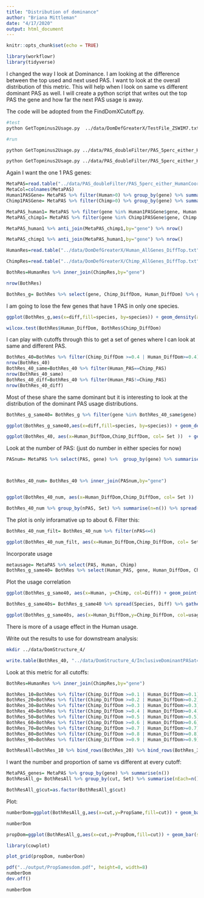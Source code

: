 ```yaml
---
title: "Distribution of dominance"
author: "Briana Mittleman"
date: "4/17/2020"
output: html_document
---
```


```r
knitr::opts_chunk$set(echo = TRUE)
```

```r
library(workflowr)
library(tidyverse)
```

I changed the way I look at Dominance. I am looking at the difference between the top used and next used PAS. I want to look at the overall distribution of this metric. This will help when I look on same vs different dominant PAS as well. I will create a python script that writes out the top PAS the gene and how far the next PAS usage is away.  

The code will be adopted from the FindDomXCutoff.py.  

```bash
#test
python GetTopminus2Usage.py  ../data/DomDefGreaterX/TestFile_ZSWIM7.txt  ../data/DomDefGreaterX/TestDomAll_ZSWIM7.txt Human

#run

python GetTopminus2Usage.py ../data/PAS_doubleFilter/PAS_5perc_either_HumanCoord_BothUsage_meta_doubleFilter.txt ../data/DomDefGreaterX/Human_AllGenes_DiffTop.txt Human

python GetTopminus2Usage.py ../data/PAS_doubleFilter/PAS_5perc_either_HumanCoord_BothUsage_meta_doubleFilter.txt ../data/DomDefGreaterX/Chimp_AllGenes_DiffTop.txt Chimp
```


Again I want the one 1 PAS genes: 

```r
MetaPAS=read.table("../data/PAS_doubleFilter/PAS_5perc_either_HumanCoord_BothUsage_meta_doubleFilter.txt", header = T, stringsAsFactors = F)
MetaCol=colnames(MetaPAS)
Human1PASGene= MetaPAS %>% filter(Human>0) %>% group_by(gene) %>% summarise(nPAS=n()) %>% filter(nPAS==1)
Chimp1PASGene= MetaPAS %>% filter(Chimp>0) %>% group_by(gene) %>% summarise(nPAS=n()) %>% filter(nPAS==1)

MetaPAS_human1= MetaPAS %>% filter(gene %in% Human1PASGene$gene, Human >0) %>% mutate(Set="Human1")
MetaPAS_chimp1= MetaPAS %>% filter(gene %in% Chimp1PASGene$gene, Chimp >0)  %>% mutate(Set="Chimp1")

MetaPAS_human1 %>% anti_join(MetaPAS_chimp1,by="gene") %>% nrow()

MetaPAS_chimp1 %>% anti_join(MetaPAS_human1,by="gene") %>% nrow()
```



```r
HumanRes=read.table("../data/DomDefGreaterX/Human_AllGenes_DiffTop.txt", col.names = c("Human_PAS", "gene","Human_DiffDom"),stringsAsFactors = F)

ChimpRes=read.table("../data/DomDefGreaterX/Chimp_AllGenes_DiffTop.txt", col.names = c("Chimp_PAS", "gene","Chimp_DiffDom"),stringsAsFactors = F)

BothRes=HumanRes %>% inner_join(ChimpRes,by="gene")

nrow(BothRes)

BothRes_g= BothRes %>% select(gene, Chimp_DiffDom, Human_DiffDom) %>% gather("species", "diff", -gene)
```

I am going to lose the few genes that have 1 PAS in only one species. 


```r
ggplot(BothRes_g,aes(x=diff,fill=species, by=species)) + geom_density(alpha=.5) + scale_fill_brewer(palette = "Dark2", labels=c("Chimp","Human")) + labs(title="Chimp Dominant PAS are 'more Dominant'", x="Top PAS Usage - Second PAS Usage")

wilcox.test(BothRes$Human_DiffDom, BothRes$Chimp_DiffDom)
```

I can play with cutoffs through this to get a set of genes where I can look at same and different PAS.  

```r
BothRes_40=BothRes %>% filter(Chimp_DiffDom >=0.4 | Human_DiffDom>=0.4) %>% mutate(Set= ifelse(Human_PAS==Chimp_PAS,"Same", "Different"))
nrow(BothRes_40)
BothRes_40_same=BothRes_40 %>% filter(Human_PAS==Chimp_PAS)
nrow(BothRes_40_same)
BothRes_40_diff=BothRes_40 %>% filter(Human_PAS!=Chimp_PAS)
nrow(BothRes_40_diff)
```

Most of these share the same dominant but it is interesting to look at the distribution of the dominant PAS usage distributions. 

```r
BothRes_g_same40= BothRes_g %>% filter(gene %in% BothRes_40_same$gene)

ggplot(BothRes_g_same40,aes(x=diff,fill=species, by=species)) + geom_density(alpha=.5) + scale_fill_brewer(palette = "Dark2", labels=c("Chimp","Human")) + labs(title="Chimp Dominant PAS are 'more Dominant \n Same Dominant PAS at .4 cutoff'", x="Top PAS Usage - Second PAS Usage")

```

```r
ggplot(BothRes_40, aes(x=Human_DiffDom,Chimp_DiffDom, col= Set ))  + geom_point(alpha=.2)+ geom_abline(slope=1, intercept = 0) + geom_density2d() + scale_color_brewer(palette = "Dark2") + labs(title="Level of dominance for each PAS passing .4 filter")
```

Look at the number of PAS:  (just do number in either species for now)

```r
PASnum= MetaPAS %>% select(PAS, gene) %>%  group_by(gene) %>% summarise(nPAS=n())



BothRes_40_num= BothRes_40 %>% inner_join(PASnum,by="gene")


ggplot(BothRes_40_num, aes(x=Human_DiffDom,Chimp_DiffDom, col= Set ))  + geom_point(alpha=.2)+ geom_abline(slope=1, intercept = 0) + geom_density2d() + scale_color_brewer(palette = "Dark2") + labs(title="Level of dominance for each PAS passing .4 filter") + facet_grid(~nPAS)
```


```r
BothRes_40_num %>% group_by(nPAS, Set) %>% summarise(n=n()) %>% spread(Set, n)
```
The plot is only inforamative up to about 6. Filter this: 

```r
BothRes_40_num_filt= BothRes_40_num %>% filter(nPAS<=6)

ggplot(BothRes_40_num_filt, aes(x=Human_DiffDom,Chimp_DiffDom, col= Set ))  + geom_point(alpha=.2)+ geom_abline(slope=1, intercept = 0) + geom_density2d() + scale_color_brewer(palette = "Dark2") + labs(title="Level of dominance for each PAS passing .4 filter") + facet_grid(~nPAS)

```

Incorporate usage 

```r
metausage= MetaPAS %>% select(PAS, Human, Chimp)
BothRes_g_same40= BothRes %>% select(Human_PAS, gene, Human_DiffDom, Chimp_DiffDom) %>% rename(PAS=Human_PAS) %>% gather("Species", "Diff", -gene, -PAS) %>% filter(gene %in% BothRes_40_same$gene) %>% inner_join(metausage, by="PAS")
```

Plot the usage correlation 

```r
ggplot(BothRes_g_same40, aes(x=Human, y=Chimp, col=Diff)) + geom_point(alpha=.3)+ facet_grid(~Species)
```

```r
BothRes_g_same40s= BothRes_g_same40 %>% spread(Species, Diff) %>% gather("species", "usage", -PAS,-Chimp_DiffDom, -Human_DiffDom, -gene)

ggplot(BothRes_g_same40s, aes(x=Human_DiffDom,y=Chimp_DiffDom, col=usage)) + geom_point() + facet_grid(~species)
```

There is more of a usage effect in the Human usage. 

Write out the results to use for downstream analysis: 

```bash
mkdir ../data/DomStructure_4/
```

```r
write.table(BothRes_40, "../data/DomStructure_4/InclusiveDominantPASat4.txt", col.names =T, row.names = F, quote = F)
```



Look at this metric for all cutoffs: 

```r

BothRes=HumanRes %>% inner_join(ChimpRes,by="gene")

BothRes_10=BothRes %>% filter(Chimp_DiffDom >=0.1 | Human_DiffDom>=0.1) %>% mutate(Set= ifelse(Human_PAS==Chimp_PAS,"Same", "Different"),cut=10) 
BothRes_20=BothRes %>% filter(Chimp_DiffDom >=0.2 | Human_DiffDom>=0.2) %>% mutate(Set= ifelse(Human_PAS==Chimp_PAS,"Same", "Different"),cut=20)
BothRes_30=BothRes %>% filter(Chimp_DiffDom >=0.3 | Human_DiffDom>=0.3) %>% mutate(Set= ifelse(Human_PAS==Chimp_PAS,"Same", "Different"),cut=30)
BothRes_40=BothRes %>% filter(Chimp_DiffDom >=0.4 | Human_DiffDom>=0.4) %>% mutate(Set= ifelse(Human_PAS==Chimp_PAS,"Same", "Different"),cut=40)
BothRes_50=BothRes %>% filter(Chimp_DiffDom >=0.5 | Human_DiffDom>=0.5) %>% mutate(Set= ifelse(Human_PAS==Chimp_PAS,"Same", "Different"),cut=50)
BothRes_60=BothRes %>% filter(Chimp_DiffDom >=0.6 | Human_DiffDom>=0.6) %>% mutate(Set= ifelse(Human_PAS==Chimp_PAS,"Same", "Different"),cut=60)
BothRes_70=BothRes %>% filter(Chimp_DiffDom >=0.7 | Human_DiffDom>=0.7) %>% mutate(Set= ifelse(Human_PAS==Chimp_PAS,"Same", "Different"),cut=70)
BothRes_80=BothRes %>% filter(Chimp_DiffDom >=0.8 | Human_DiffDom>=0.8) %>% mutate(Set= ifelse(Human_PAS==Chimp_PAS,"Same", "Different"),cut=80)
BothRes_90=BothRes %>% filter(Chimp_DiffDom >=0.9 | Human_DiffDom>=0.9) %>% mutate(Set= ifelse(Human_PAS==Chimp_PAS,"Same", "Different"),cut=90)

BothResAll=BothRes_10 %>% bind_rows(BothRes_20) %>% bind_rows(BothRes_30) %>% bind_rows(BothRes_40) %>% bind_rows(BothRes_50) %>% bind_rows(BothRes_60) %>% bind_rows(BothRes_70) %>% bind_rows(BothRes_80) %>% bind_rows(BothRes_90)
```


I want the number and proportion of same vs different at every cutoff: 

```r

MetaPAS_genes= MetaPAS %>% group_by(gene) %>% summarise(n())
BothResAll_g= BothResAll %>% group_by(cut, Set) %>% summarise(nEach=n()) %>% ungroup() %>% group_by(cut) %>% mutate(nDom=sum(nEach), PropSame=nEach/nDom) %>% filter(Set=="Same") %>%ungroup() %>%  mutate(NTested=nrow(MetaPAS_genes), PropDom=nDom/NTested)

BothResAll_g$cut=as.factor(BothResAll_g$cut)
```


Plot:

```r

numberDom=ggplot(BothResAll_g,aes(x=cut,y=PropSame,fill=cut)) + geom_bar(stat="identity") +geom_text(aes(label=nDom), position=position_dodge(width=0.9), vjust=2) + scale_fill_brewer(palette = "RdYlBu")+theme(legend.position = "none") + labs(title="Most genes with a domiant PAS share the same dominant PAS", y="Proportion of Genes in Set", x="Domianance Cutoff")

numberDom
```

```r

propDom=ggplot(BothResAll_g,aes(x=cut,y=PropDom,fill=cut)) + geom_bar(stat="identity") +geom_text(aes(label=nDom), position=position_dodge(width=0.9), vjust=2) + scale_fill_brewer(palette = "RdYlBu")+theme(legend.position = "none") + labs(title="Proportion of Tested Genes with a Dominant PAS", y="Proportion of Tested Genes", x="Domianance Cutoff")
```

```r
library(cowplot)

plot_grid(propDom, numberDom)
```

```r

pdf("../output/PropSamesdom.pdf", height=8, width=8)
numberDom
dev.off()

```


```r
numberDom
```
